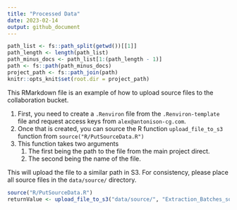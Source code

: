```yaml
---
title: "Processed Data"
date: 2023-02-14
output: github_document
---
```


```r
path_list <- fs::path_split(getwd())[[1]]
path_length <- length(path_list)
path_minus_docs <- path_list[1:(path_length - 1)]
path <- fs::path(path_minus_docs)
project_path <- fs::path_join(path)
knitr::opts_knit$set(root.dir = project_path)
```

This RMarkdown file is an example of how to upload source files to the collaboration bucket.

1. First, you need to create a `.Renviron` file from the `.Renviron-template` file and request access keys from `alex@antonison-cg.com`.
2. Once that is created, you can source the R function `upload_file_to_s3` function from `source("R/PutSourceData.R")`
3. This function takes two arguments
    1. The first being the path to the file from the main project direct.
    2. The second being the name of the file.

This will upload the file to a similar path in S3. For consistency, please place all source files in the `data/source/` directory.

```r
source("R/PutSourceData.R")
returnValue <- upload_file_to_s3("data/source/", "Extraction_Batches_source.xlsx")
```

